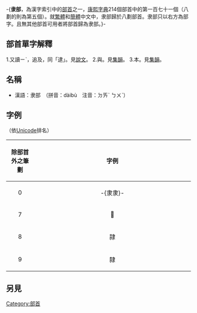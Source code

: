 {{noteTA|T=zh-tw:隶部}}
{{Kangxi Radical Infobox|171|uni=96B6
|meaning=[[奴隸|奴隸]]
|prev=阜
|next=隹
|pny= lì
|bopo= ㄌㄧˋ
|wade= li4
|jyutping= dai6
|yale= dai6
|hi= タイ tai, およぶ oyobu
|kanji= 隷旁 reizukuri
|hang= 미칠 michil; 종 jong
|hanja= 이 i, 대 dae, 례 rye, 예 ye
|hanviet= đãi, lệ
}}

-{'''隶部'''，為漢字索引中的[[部首|部首]]之一，[[康熙字典|康熙字典]]214個部首中的第一百七十一個（八劃的則為第五個）。就[[繁體|繁體]]和[[簡體|簡體]]中文中，隶部歸於八劃部首。隶部只以右方為部字。且無其他部首可用者將部首歸為隶部。}-

== 部首單字解釋 ==

1.又讀ㄧˋ，追及，同「逮」。見[[說文|說文]]。
2.與。見[[集韻|集韻]]。
3.本。見[[集韻|集韻]]。

==名稱==
* 漢語：隶部　（拼音：dàibù　注音：ㄉㄞˋ ㄅㄨˋ）

==字例==
（依[[Unicode|Unicode]]排名）
{| class="wikitable"
! align="center"width="15%"| 除部首外之筆劃
! align="center"width="85%"| 字例
|----
| 0 || -{隶⾪}-
|----
| 7 || 𨽻
|----
| 8 || 隷
|----
| 9 || 隸
|}

==另見==
{{wiktionary|隶}}

{{康熙部首}}
{{简体中文部首}}
{{lang-stub}}

[[Category:部首|Category:部首]]